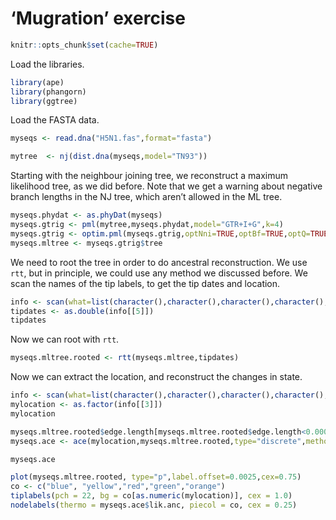 # 'Mugration' exercise

```r
knitr::opts_chunk$set(cache=TRUE)
```

Load the libraries.

```r
library(ape)
library(phangorn)
library(ggtree)
```

Load the FASTA data.

```r
myseqs <- read.dna("H5N1.fas",format="fasta")
```

```r
mytree  <- nj(dist.dna(myseqs,model="TN93"))
```

Starting with the neighbour joining tree, we reconstruct a maximum likelihood tree, as we did before. Note that we get a warning about negative branch lengths in the NJ tree, which aren't allowed in the ML tree.

```r
myseqs.phydat <- as.phyDat(myseqs)
myseqs.gtrig <- pml(mytree,myseqs.phydat,model="GTR+I+G",k=4)
myseqs.gtrig <- optim.pml(myseqs.gtrig,optNni=TRUE,optBf=TRUE,optQ=TRUE,optInv=TRUE,optGamma=TRUE,optEdge=TRUE,optRate=FALSE)
myseqs.mltree <- myseqs.gtrig$tree
```

We need to root the tree in order to do ancestral reconstruction. We use ```rtt```, but in principle, we could use any method we discussed before. We scan the names of the tip labels, to get the tip dates and location.

```r
info <- scan(what=list(character(),character(),character(),character(),integer()),sep="_",quote="\"",text=paste(myseqs.mltree$tip.label,collapse="\n"),quiet=TRUE)
tipdates <- as.double(info[[5]])
tipdates
```

Now we can root with ```rtt```.

```r
myseqs.mltree.rooted <- rtt(myseqs.mltree,tipdates)
```

Now we can extract the location, and reconstruct the changes in state.

```r
info <- scan(what=list(character(),character(),character(),character(),integer()),sep="_",quote="\"",text=paste(myseqs.mltree.rooted$tip.label,collapse="\n"),quiet=TRUE)
mylocation <- as.factor(info[[3]])
mylocation
```


```r
myseqs.mltree.rooted$edge.length[myseqs.mltree.rooted$edge.length<0.00000001] <- 0.00000001
myseqs.ace <- ace(mylocation,myseqs.mltree.rooted,type="discrete",method="ML",model="ER")
```

```r
myseqs.ace
```

```r
plot(myseqs.mltree.rooted, type="p",label.offset=0.0025,cex=0.75)
co <- c("blue", "yellow","red","green","orange")
tiplabels(pch = 22, bg = co[as.numeric(mylocation)], cex = 1.0)
nodelabels(thermo = myseqs.ace$lik.anc, piecol = co, cex = 0.25)
```
